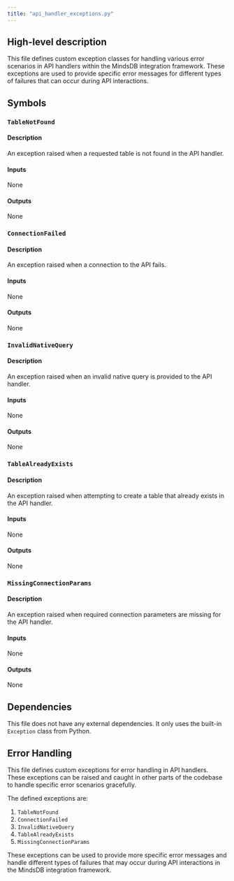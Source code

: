 ```yaml
---
title: "api_handler_exceptions.py"
---
```


## High-level description
This file defines custom exception classes for handling various error scenarios in API handlers within the MindsDB integration framework. These exceptions are used to provide specific error messages for different types of failures that can occur during API interactions.

## Symbols

### `TableNotFound`
#### Description
An exception raised when a requested table is not found in the API handler.

#### Inputs
None

#### Outputs
None

### `ConnectionFailed`
#### Description
An exception raised when a connection to the API fails.

#### Inputs
None

#### Outputs
None

### `InvalidNativeQuery`
#### Description
An exception raised when an invalid native query is provided to the API handler.

#### Inputs
None

#### Outputs
None

### `TableAlreadyExists`
#### Description
An exception raised when attempting to create a table that already exists in the API handler.

#### Inputs
None

#### Outputs
None

### `MissingConnectionParams`
#### Description
An exception raised when required connection parameters are missing for the API handler.

#### Inputs
None

#### Outputs
None

## Dependencies
This file does not have any external dependencies. It only uses the built-in `Exception` class from Python.

## Error Handling
This file defines custom exceptions for error handling in API handlers. These exceptions can be raised and caught in other parts of the codebase to handle specific error scenarios gracefully.

The defined exceptions are:
1. `TableNotFound`
2. `ConnectionFailed`
3. `InvalidNativeQuery`
4. `TableAlreadyExists`
5. `MissingConnectionParams`

These exceptions can be used to provide more specific error messages and handle different types of failures that may occur during API interactions in the MindsDB integration framework.